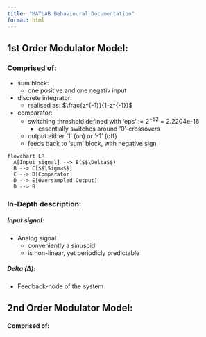 ```yaml
---
title: "MATLAB Behavioural Documentation"
format: html
---
```


## 1st Order Modulator Model:
### Comprised of:

- sum block:
  - one positive and one negativ input
- discrete integrator:
  -  realised as: $\frac{z^{-1}}{1-z^{-1}}$
- comparator:
  - switching threshold defined with 'eps' := $2^{-52}$ = 2.2204e-16
    - essentially switches around '0'-crossovers   
  - output either '1' (on) or '-1' (off)
  - feeds back to 'sum' block, with negative sign 
  
```mermaid
flowchart LR
  A[Input signal] --> B($$\Delta$$) 
  B --> C[$$\Sigma$$] 
  C --> D[Comparator]
  D --> E[Oversampled Output]
  D --> B
```

### In-Depth description:
##### Input signal:
- Analog signal 
  - conveniently a sinusoid
  - is non-linear, yet periodicly predictable

##### Delta ($\Delta$):
- Feedback-node of the system 


## 2nd Order Modulator Model:
#### Comprised of:

